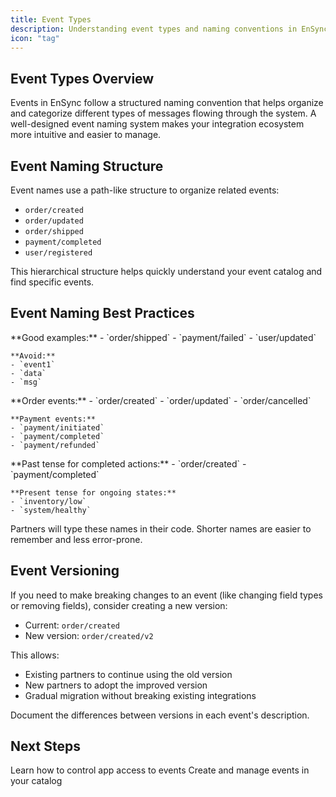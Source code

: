 ```yaml
---
title: Event Types
description: Understanding event types and naming conventions in EnSync
icon: "tag"
---
```


## Event Types Overview

Events in EnSync follow a structured naming convention that helps organize and categorize different types of messages flowing through the system. A well-designed event naming system makes your integration ecosystem more intuitive and easier to manage.

## Event Naming Structure

Event names use a path-like structure to organize related events:

- `order/created`
- `order/updated`
- `order/shipped`
- `payment/completed`
- `user/registered`

This hierarchical structure helps quickly understand your event catalog and find specific events.

## Event Naming Best Practices

<AccordionGroup>
  <Accordion icon="pen" title="Use clear, descriptive names">
    **Good examples:**
    - `order/shipped`
    - `payment/failed`
    - `user/updated`
    
    **Avoid:**
    - `event1`
    - `data`
    - `msg`
  </Accordion>
  
  <Accordion icon="folder-tree" title="Group related events with prefixes">
    **Order events:**
    - `order/created`
    - `order/updated`
    - `order/cancelled`
    
    **Payment events:**
    - `payment/initiated`
    - `payment/completed`
    - `payment/refunded`
  </Accordion>
  
  <Accordion icon="clock" title="Use consistent verb tenses">
    **Past tense for completed actions:**
    - `order/created`
    - `payment/completed`
    
    **Present tense for ongoing states:**
    - `inventory/low`
    - `system/healthy`
  </Accordion>
  
  <Accordion icon="text-width" title="Keep names concise">
    Partners will type these names in their code. Shorter names are easier to remember and less error-prone.
  </Accordion>
</AccordionGroup>

## Event Versioning

If you need to make breaking changes to an event (like changing field types or removing fields), consider creating a new version:

- Current: `order/created`
- New version: `order/created/v2`

This allows:
- Existing partners to continue using the old version
- New partners to adopt the improved version
- Gradual migration without breaking existing integrations

Document the differences between versions in each event's description.

## Next Steps

<CardGroup cols={2}>
  <Card title="App Permissions" icon="shield-check" href="/apps/management">
    Learn how to control app access to events
  </Card>
  
  <Card title="Event Management" icon="gear" href="/events/management">
    Create and manage events in your catalog
  </Card>
</CardGroup>
